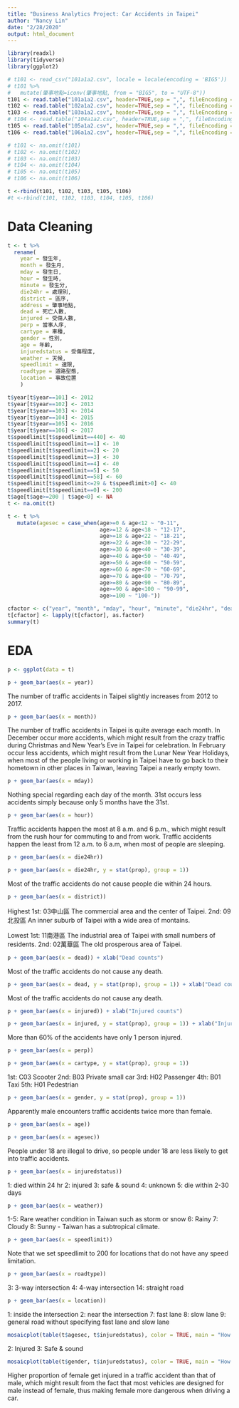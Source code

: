 ```yaml
---
title: "Business Analytics Project: Car Accidents in Taipei"
author: "Nancy Lin"
date: "2/28/2020"
output: html_document
---
```


```r
library(readxl)
library(tidyverse)
library(ggplot2)
```

```r
# t101 <- read_csv("101a1a2.csv", locale = locale(encoding = 'BIG5'))
# t101 %>%
#   mutate(肇事地點=iconv(肇事地點, from = "BIG5", to = "UTF-8"))
t101 <- read.table("101a1a2.csv", header=TRUE,sep = ",", fileEncoding = "BIG5")
t102 <- read.table("102a1a2.csv", header=TRUE,sep = ",", fileEncoding = "BIG5")
t103 <- read.table("103a1a2.csv", header=TRUE,sep = ",", fileEncoding = "BIG5")
# t104 <- read.table("104a1a2.csv", header=TRUE,sep = ",", fileEncoding = "BIG5")
t105 <- read.table("105a1a2.csv", header=TRUE,sep = ",", fileEncoding = "BIG5")
t106 <- read.table("106a1a2.csv", header=TRUE,sep = ",", fileEncoding = "BIG5")

# t101 <- na.omit(t101)
# t102 <- na.omit(t102)
# t103 <- na.omit(t103)
# t104 <- na.omit(t104)
# t105 <- na.omit(t105)
# t106 <- na.omit(t106)

t <-rbind(t101, t102, t103, t105, t106)
#t <-rbind(t101, t102, t103, t104, t105, t106)
```

# Data Cleaning

```r
t <- t %>%
  rename(
    year = 發生年,
    month = 發生月,
    mday = 發生日,
    hour = 發生時,
    minute = 發生分,
    die24hr = 處理別,
    district = 區序,
    address = 肇事地點,
    dead = 死亡人數,
    injured = 受傷人數,
    perp = 當事人序,
    cartype = 車種,
    gender = 性別,
    age = 年齡,
    injuredstatus = 受傷程度,
    weather = 天候,
    speedlimit = 速限,
    roadtype = 道路型態,
    location = 事故位置
    )
```

```r
t$year[t$year==101] <- 2012
t$year[t$year==102] <- 2013
t$year[t$year==103] <- 2014
t$year[t$year==104] <- 2015
t$year[t$year==105] <- 2016
t$year[t$year==106] <- 2017
t$speedlimit[t$speedlimit==440] <- 40
t$speedlimit[t$speedlimit==1] <- 10
t$speedlimit[t$speedlimit==2] <- 20
t$speedlimit[t$speedlimit==3] <- 30
t$speedlimit[t$speedlimit==4] <- 40
t$speedlimit[t$speedlimit==5] <- 50
t$speedlimit[t$speedlimit==58] <- 60
t$speedlimit[t$speedlimit<=29 & t$speedlimit>0] <- 40
t$speedlimit[t$speedlimit==0] <- 200
t$age[t$age>=200 | t$age<0] <- NA
t <- na.omit(t)
```

```r
t <- t %>%
   mutate(agesec = case_when(age>=0 & age<12 ~ "0-11", 
                             age>=12 & age<18 ~ "12-17",
                             age>=18 & age<22 ~ "18-21",
                             age>=22 & age<30 ~ "22-29",
                             age>=30 & age<40 ~ "30-39",
                             age>=40 & age<50 ~ "40-49",
                             age>=50 & age<60 ~ "50-59",
                             age>=60 & age<70 ~ "60-69",
                             age>=70 & age<80 ~ "70-79",
                             age>=80 & age<90 ~ "80-89",
                             age>=90 & age<100 ~ "90-99",
                             age>=100 ~ "100-"))
```

```r
cfactor <- c("year", "month", "mday", "hour", "minute", "die24hr", "dead", "injured", "perp", "cartype", "gender", "injuredstatus", "weather", "speedlimit", "roadtype", "location", "agesec")
t[cfactor] <- lapply(t[cfactor], as.factor)
summary(t)
```

# EDA

```r
p <- ggplot(data = t)
```

```r
p + geom_bar(aes(x = year))
```
The number of traffic accidents in Taipei slightly increases from 2012 to 2017.
```r
p + geom_bar(aes(x = month))
```
The number of traffic accidents in Taipei is quite average each month. 
In December occur more accidents, which might result from the crazy traffic during Christmas and New Year's Eve in Taipei for celebration.
In February occur less accidents, which might result from the Lunar New Year Holidays, when most of the people living or working in Taipei have to go back to their hometown in other places in Taiwan, leaving Taipei a nearly empty town.
```r
p + geom_bar(aes(x = mday))
```
Nothing special regarding each day of the month. 31st occurs less accidents simply because only 5 months have the 31st.
```r
p + geom_bar(aes(x = hour))
```
Traffic accidents happen the most at 8 a.m. and 6 p.m., which might result from the rush hour for commuting to and from work.
Traffic accidents happen the least from 12 a.m. to 6 a.m, when most of people are sleeping.
```r
p + geom_bar(aes(x = die24hr))
```
```r
p + geom_bar(aes(x = die24hr, y = stat(prop), group = 1))
```
Most of the traffic accidents do not cause people die within 24 hours.
```r
p + geom_bar(aes(x = district))
```
Highest
1st: 03中山區 The commercial area and the center of Taipei.
2nd: 09北投區 An inner suburb of Taipei with a wide area of montains.

Lowest
1st: 11南港區 The industrial area of Taipei with small numbers of residents.
2nd: 02萬華區 The old prosperous area of Taipei.
```r
p + geom_bar(aes(x = dead)) + xlab("Dead counts")
```
Most of the traffic accidents do not cause any death.
```r
p + geom_bar(aes(x = dead, y = stat(prop), group = 1)) + xlab("Dead counts")
```
Most of the traffic accidents do not cause any death.
```r
p + geom_bar(aes(x = injured)) + xlab("Injured counts")
```
```r
p + geom_bar(aes(x = injured, y = stat(prop), group = 1)) + xlab("Injured counts")
```
More than 60% of the accidents have only 1 person injured.
```r
p + geom_bar(aes(x = perp))
```
```r
p + geom_bar(aes(x = cartype, y = stat(prop), group = 1))
```

1st: C03 Scooter
2nd: B03 Private small car
3rd: H02 Passenger
4th: B01 Taxi
5th: H01 Pedestrian

```r
p + geom_bar(aes(x = gender, y = stat(prop), group = 1))
```
Apparently male encounters traffic accidents twice more than female.
```r
p + geom_bar(aes(x = age))
```
```r
p + geom_bar(aes(x = agesec))
```
People under 18 are illegal to drive, so people under 18 are less likely to get into traffic accidents.
```r
p + geom_bar(aes(x = injuredstatus))
```
1: died within 24 hr
2: injured
3: safe & sound
4: unknown
5: die within 2-30 days
```r
p + geom_bar(aes(x = weather))
```
1-5: Rare weather condition in Taiwan such as storm or snow
6: Rainy
7: Cloudy
8: Sunny - Taiwan has a subtropical climate.
```r
p + geom_bar(aes(x = speedlimit))
```
Note that we set speedlimit to 200 for locations that do not have any speed limitation.
```r
p + geom_bar(aes(x = roadtype))
```
3: 3-way intersection
4: 4-way intersection
14: straight road
```r
p + geom_bar(aes(x = location))
```
1: inside the intersection
2: near the intersection
7: fast lane
8: slow lane
9: general road without specifying fast lane and slow lane
```r
mosaicplot(table(t$agesec, t$injuredstatus), color = TRUE, main = "How age affects the injured status", xlab = "Age Section", ylab = "Injured Status")
```
2: Injured
3: Safe & sound
```r
mosaicplot(table(t$gender, t$injuredstatus), color = TRUE, main = "How gender affects the injured status", xlab = "Gender", ylab = "Injured Status")
```
Higher proportion of female get injured in a traffic accident than that of male, which might result from the fact that most vehicles are designed for male instead of female, thus making female more dangerous when driving a car.
